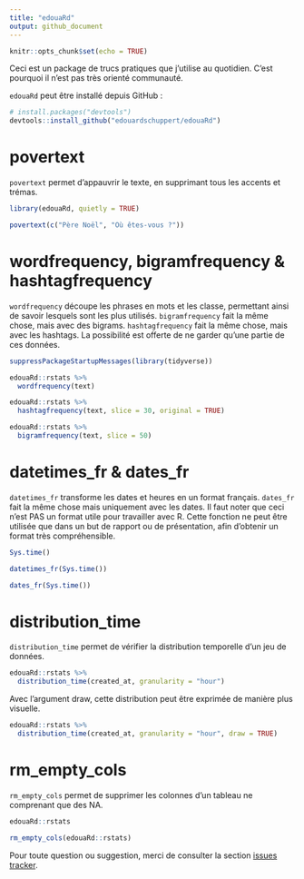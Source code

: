 ```yaml
---
title: "edouaRd"
output: github_document
---
```


```r
knitr::opts_chunk$set(echo = TRUE)
```

Ceci est un package de trucs pratiques que j'utilise au quotidien. C'est pourquoi il n'est pas très orienté communauté.

`edouaRd` peut être installé depuis GitHub :

```r
# install.packages("devtools")
devtools::install_github("edouardschuppert/edouaRd")
```

# povertext

`povertext` permet d'appauvrir le texte, en supprimant tous les accents et trémas.

```r
library(edouaRd, quietly = TRUE)

povertext(c("Père Noël", "Où êtes-vous ?"))

```

# wordfrequency, bigramfrequency & hashtagfrequency

`wordfrequency` découpe les phrases en mots et les classe, permettant ainsi de savoir lesquels sont les plus utilisés. `bigramfrequency` fait la même chose, mais avec des bigrams. `hashtagfrequency` fait la même chose, mais avec les hashtags. La possibilité est offerte de ne garder qu'une partie de ces données.

```r
suppressPackageStartupMessages(library(tidyverse))

edouaRd::rstats %>% 
  wordfrequency(text)

edouaRd::rstats %>% 
  hashtagfrequency(text, slice = 30, original = TRUE)

edouaRd::rstats %>% 
  bigramfrequency(text, slice = 50)
```

# datetimes_fr & dates_fr

`datetimes_fr` transforme les dates et heures en un format français. `dates_fr` fait la même chose mais uniquement avec les dates. Il faut noter que ceci n'est PAS un format utile pour travailler avec R. Cette fonction ne peut être utilisée que dans un but de rapport ou de présentation, afin d'obtenir un format très compréhensible.

```r
Sys.time()

datetimes_fr(Sys.time())

dates_fr(Sys.time())

```

# distribution_time

`distribution_time` permet de vérifier la distribution temporelle d'un jeu de données.

```r
edouaRd::rstats %>% 
  distribution_time(created_at, granularity = "hour")
```

Avec l'argument draw, cette distribution peut être exprimée de manière plus visuelle.

```r
edouaRd::rstats %>% 
  distribution_time(created_at, granularity = "hour", draw = TRUE)
```

# rm_empty_cols

`rm_empty_cols` permet de supprimer les colonnes d'un tableau ne comprenant que des NA.

```r
edouaRd::rstats

rm_empty_cols(edouaRd::rstats)
```

Pour toute question ou suggestion, merci de consulter la section [issues tracker](https://github.com/edouardschuppert/edouaRd/issues).
